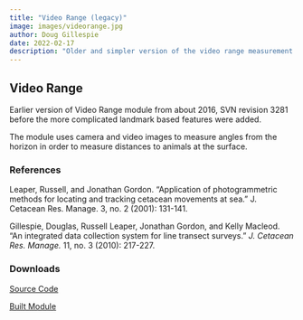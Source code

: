 ```yaml
---
title: "Video Range (legacy)"
image: images/videorange.jpg
author: Doug Gillespie
date: 2022-02-17
description: "Older and simpler version of the video range measurement module"
---
```


## Video Range

Earlier version of Video Range module from about 2016, SVN revision 3281 before the more complicated landmark based features were added.

The module uses camera and video images to measure angles from the horizon in order to measure distances to animals at the surface.

### References

Leaper, Russell, and Jonathan Gordon. "Application of photogrammetric methods for locating and tracking cetacean movements at sea." J. Cetacean Res. Manage. 3, no. 2 (2001): 131-141.

Gillespie, Douglas, Russell Leaper, Jonathan Gordon, and Kelly Macleod. "An integrated data collection system for line transect surveys." *J. Cetacean Res. Manage.* 11, no. 3 (2010): 217-227.

### Downloads

[Source Code](https://github.com/douggillespie/VideoRange_Legacy)

[Built Module](https://github.com/douggillespie/VideoRange_Legacy/releases/tag/V_1_0)
